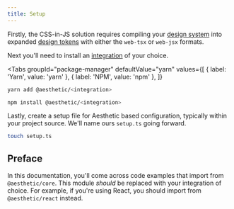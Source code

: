 ```yaml
---
title: Setup
---
```



Firstly, the CSS-in-JS solution requires compiling your [design system](../../design-system.md) into
expanded [design tokens](../../design-tokens/web/tsx.md) with either the `web-tsx` or `web-jsx`
formats.

Next you'll need to install an [integration](../../integrations.md) of your choice.

<Tabs
  groupId="package-manager"
  defaultValue="yarn"
  values={[
    { label: 'Yarn', value: 'yarn' },
    { label: 'NPM', value: 'npm' },
  ]}
>
  <TabItem value="yarn">


```bash
yarn add @aesthetic/<integration>
```

  </TabItem>
  <TabItem value="npm">


```bash
npm install @aesthetic/<integration>
```

  </TabItem>
</Tabs>


Lastly, create a setup file for Aesthetic based configuration, typically within your project source.
We'll name ours `setup.ts` going forward.

```bash
touch setup.ts
```

## Preface

In this documentation, you'll come across code examples that import from `@aesthetic/core`. This
module _should_ be replaced with your integration of choice. For example, if you're using React, you
should import from `@aesthetic/react` instead.
